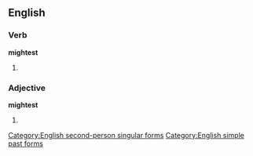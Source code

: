 ==English==

===Verb===
'''mightest'''

# {{context|archaic}} {{form of|Second-person singular simple past of|may}}

===Adjective===
'''mightest'''

# {{context|obsolete}} {{superlative of|might}}

[[Category:English second-person singular forms]]
[[Category:English simple past forms]]